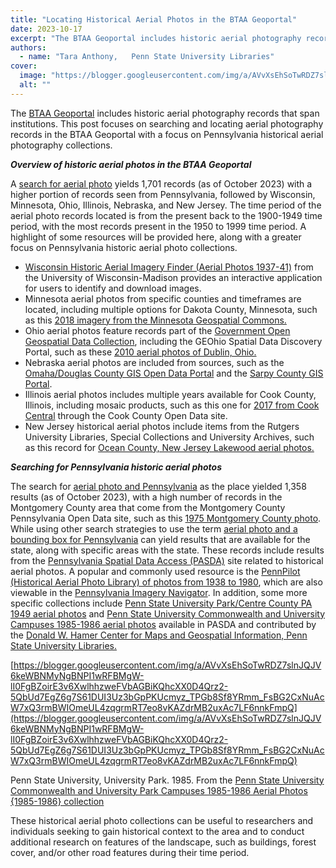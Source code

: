 ```yaml
---
title: "Locating Historical Aerial Photos in the BTAA Geoportal"
date: 2023-10-17
excerpt: "The BTAA Geoportal includes historic aerial photography records that span institutions."
authors:
  - name: "Tara Anthony,   Penn State University Libraries"
cover:
  image: "https://blogger.googleusercontent.com/img/a/AVvXsEhSoTwRDZ7slnJQJV6keWBNMyNgBNPI1wRFBMgW-lI0FgBZoirE3v6XwlhhzweFVbAGBiKQhcXX0D4Qrz2-5QbUd7EgZ6g7S61DUI3Uz3bGpPKUcmyz_TPGb8Sf8YRmm_FsBG2CxNuAcW7xQ3rmBWIOmeUL4zqgrmRT7eo8vKAZdrMB2uxAc7LF6nnkFmpQ=s320"
  alt: ""
---
```


The [BTAA   Geoportal](https://geo.btaa.org/) includes   historic aerial photography records that span institutions. This post focuses on searching and locating aerial   photography records in the BTAA Geoportal with a focus on Pennsylvania historical aerial photography collections.

 

 

***Overview   of historic aerial photos in the BTAA Geoportal***

 

A [search   for aerial photo](https://geo.btaa.org/?q=aerial+photo&amp;search_field=all_fields) yields   1,701 records (as   of October 2023) with a higher portion of   records seen from Pennsylvania, followed by Wisconsin, Minnesota, Ohio, Illinois, Nebraska, and New Jersey. The time period of   the aerial photo records located is   from the present back to the 1900-1949 time period,   with the most records present in the 1950 to 1999 time period. A   highlight of some resources will be provided here,   along with a greater focus on Pennsylvania historic aerial photo collections.

 

 
- [Wisconsin Historic Aerial Imagery Finder (Aerial Photos 1937-41)](https://geo.btaa.org/catalog/5F3EEF4C-D1EA-4AC8-A2C5-774D21E78D46) from the University of Wisconsin-Madison provides an interactive application for users to identify and download images.
- Minnesota aerial photos from specific counties and timeframes are located, including multiple options for Dakota County, Minnesota, such as this [2018 imagery from the Minnesota Geospatial Commons.](https://geo.btaa.org/catalog/b1df2f23-5914-4170-a4e6-cc4210231b86)
- Ohio aerial photos feature records part of the [Government Open Geospatial Data Collection](https://geo.btaa.org/catalog/ba5cc745-21c5-4ae9-954b-72dd8db6815a), including the GEOhio Spatial Data Discovery Portal, such as these [2010 aerial photos of Dublin, Ohio.](https://geo.btaa.org/catalog/dd5a6ff02a8747a4afbf2878742a7e91_0)
- Nebraska aerial photos are included from sources, such as the [Omaha/Douglas County GIS Open Data Portal](https://geo.btaa.org/?f%5Bschema_provider_s%5D%5B%5D=Omaha%2FDouglas+County+GIS+Open+Data+Portal) and the [Sarpy County GIS Portal](https://geo.btaa.org/?f%5Bschema_provider_s%5D%5B%5D=Sarpy+County+GIS+Portal).
- Illinois aerial photos includes multiple years available for Cook County, Illinois, including mosaic products, such as this one for [2017 from Cook Central](https://geo.btaa.org/catalog/ee51815fb509461cb5f20714c7f0da98) through the Cook County Open Data site.
- New Jersey historical aerial photos include items from the Rutgers University Libraries, Special Collections and University Archives, such as this record for [Ocean County, New Jersey Lakewood aerial photos.](https://geo.btaa.org/catalog/rutgers-lib:19721)
 

 

 

***Searching   for Pennsylvania historic aerial photos***

 

The   search for [aerial   photo and Pennsylvania](https://geo.btaa.org/?f%5Bdct_spatial_sm%5D%5B%5D=Pennsylvania&amp;q=aerial+photo&amp;search_field=all_fields) as   the place yielded 1,358 results (as of October 2023),   with a high number of records in the Montgomery County area that   come from the Montgomery County Pennsylvania Open Data site, such as this [1975   Montgomery County photo](https://geo.btaa.org/catalog/07659c33ccfe4a4abd26cca3d15a0340_197).    While using other search strategies to use the term [aerial   photo and a bounding box for Pennsylvania](https://geo.btaa.org/?per_page=100&amp;search_field=all_fields&amp;q=aerial+photos&amp;bbox=-80.172729%2039.981329%20-76.25061%2041.808173) can yield   results that are available for the state, along with specific areas with the state. These records include results from the  [Pennsylvania   Spatial Data Access (PASDA)](https://www.pasda.psu.edu/) site related to historical aerial photos. A popular and commonly used resource is the [PennPilot   (Historical Aerial Photo Library) of photos from 1938 to 1980](https://geo.btaa.org/catalog/pasda-1078),   which are also viewable in the [Pennsylvania   Imagery Navigator](http://maps.psiee.psu.edu/imagerynavigator/). In addition, some more specific collections include [Penn   State University Park/Centre County PA 1949 aerial photos](https://geo.btaa.org/catalog/pasda-5082) and   [Penn State University Commonwealth and University Campuses 1985-1986 aerial photos](https://geo.btaa.org/catalog/pasda-5081) available   in PASDA and contributed by the [Donald   W. Hamer Center for Maps and Geospatial Information, Penn State University Libraries.](https://libraries.psu.edu/maps)

 

[https://blogger.googleusercontent.com/img/a/AVvXsEhSoTwRDZ7slnJQJV6keWBNMyNgBNPI1wRFBMgW-lI0FgBZoirE3v6XwlhhzweFVbAGBiKQhcXX0D4Qrz2-5QbUd7EgZ6g7S61DUI3Uz3bGpPKUcmyz_TPGb8Sf8YRmm_FsBG2CxNuAcW7xQ3rmBWIOmeUL4zqgrmRT7eo8vKAZdrMB2uxAc7LF6nnkFmpQ](https://blogger.googleusercontent.com/img/a/AVvXsEhSoTwRDZ7slnJQJV6keWBNMyNgBNPI1wRFBMgW-lI0FgBZoirE3v6XwlhhzweFVbAGBiKQhcXX0D4Qrz2-5QbUd7EgZ6g7S61DUI3Uz3bGpPKUcmyz_TPGb8Sf8YRmm_FsBG2CxNuAcW7xQ3rmBWIOmeUL4zqgrmRT7eo8vKAZdrMB2uxAc7LF6nnkFmpQ)

 

 

Penn   State University, University Park. 1985. From the [Penn   State University Commonwealth and University Park Campuses 1985-1986 Aerial Photos {1985-1986} collection](https://geo.btaa.org/catalog/pasda-5081)

 

 

 

These   historical aerial photo collections can be useful to researchers and individuals seeking to   gain historical context to the area and to conduct additional research   on features of the landscape, such as buildings, forest cover, and/or other road features during their time   period.

